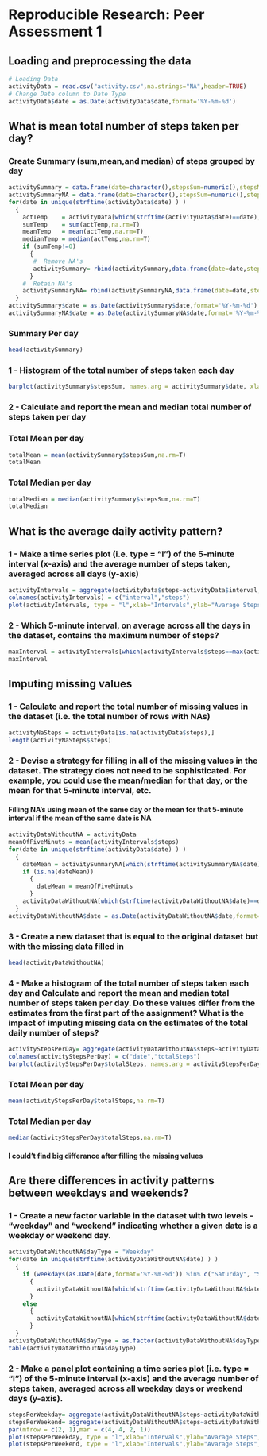 # Reproducible Research: Peer Assessment 1


## Loading and preprocessing the data

```r
# Loading Data
activityData = read.csv("activity.csv",na.strings="NA",header=TRUE) 
# Change Date column to Date Type
activityData$date = as.Date(activityData$date,format='%Y-%m-%d')
```

## What is mean total number of steps taken per day?

### Create Summary (sum,mean,and median) of steps grouped by day
```r
activitySummary = data.frame(date=character(),stepsSum=numeric(),stepsMean=numeric(),stepsMedian=numeric())
activitySummaryNA = data.frame(date=character(),stepsSum=numeric(),stepsMean=numeric(),stepsMedian=numeric())
for(date in unique(strftime(activityData$date) ) )
  {
    actTemp    = activityData[which(strftime(activityData$date)==date),1]
    sumTemp    = sum(actTemp,na.rm=T)
    meanTemp   = mean(actTemp,na.rm=T)
    medianTemp = median(actTemp,na.rm=T)
    if (sumTemp!=0)
      {
       #  Remove NA's
       activitySummary= rbind(activitySummary,data.frame(date=date,stepsSum=sumTemp,stepsMean=meanTemp,stepsMedian=medianTemp)) 
      }
    #  Retain NA's
    activitySummaryNA= rbind(activitySummaryNA,data.frame(date=date,stepsSum=sumTemp,stepsMean=meanTemp,stepsMedian=medianTemp))
  }
activitySummary$date = as.Date(activitySummary$date,format='%Y-%m-%d')
activitySummaryNA$date = as.Date(activitySummaryNA$date,format='%Y-%m-%d')
```
### Summary Per day
```r
head(activitySummary)
```
### 1 - Histogram of the total number of steps taken each day
```r
barplot(activitySummary$stepsSum, names.arg = activitySummary$date, xlab = "date", ylab = "steps")
```
### 2 - Calculate and report the mean and median total number of steps taken per day
### Total Mean per day
```r
totalMean = mean(activitySummary$stepsSum,na.rm=T)
totalMean
``` 
### Total Median per day
```r
totalMedian = median(activitySummary$stepsSum,na.rm=T)
totalMedian
```

## What is the average daily activity pattern?

### 1 - Make a time series plot (i.e. type = "l") of the 5-minute interval (x-axis) and the average number of steps taken, averaged across all days (y-axis)
```r
activityIntervals = aggregate(activityData$steps~activityData$interval,FUN=mean)
colnames(activityIntervals) = c("interval","steps")
plot(activityIntervals, type = "l",xlab="Intervals",ylab="Avarage Steps")
```

### 2 - Which 5-minute interval, on average across all the days in the dataset, contains the maximum number of steps?
```r
maxInterval = activityIntervals[which(activityIntervals$steps==max(activityIntervals$steps)),]
maxInterval
```

## Imputing missing values

### 1 - Calculate and report the total number of missing values in the dataset (i.e. the total number of rows with NAs)
```r
activityNaSteps = activityData[is.na(activityData$steps),]
length(activityNaSteps$steps)
```

### 2 - Devise a strategy for filling in all of the missing values in the dataset. The strategy does not need to be sophisticated. For example, you could use the mean/median for that day, or the mean for that 5-minute interval, etc.

#### Filling NA's using mean of the same day or the mean for that 5-minute interval if the mean of the same date is NA
```r
activityDataWithoutNA = activityData
meanOfFiveMinuts = mean(activityIntervals$steps)
for(date in unique(strftime(activityData$date) ) )
  {
    dateMean = activitySummaryNA[which(strftime(activitySummaryNA$date)==date),3]
    if (is.na(dateMean))
      {
        dateMean = meanOfFiveMinuts
      }
    activityDataWithoutNA[which(strftime(activityDataWithoutNA$date)==date & is.na(activityDataWithoutNA$steps) ),1]=dateMean
  }
activityDataWithoutNA$date = as.Date(activityDataWithoutNA$date,format='%Y-%m-%d')
```

### 3 - Create a new dataset that is equal to the original dataset but with the missing data filled in 
```r
head(activityDataWithoutNA)
```

### 4 - Make a histogram of the total number of steps taken each day and Calculate and report the mean and median total number of steps taken per day. Do these values differ from the estimates from the first part of the assignment? What is the impact of imputing missing data on the estimates of the total daily number of steps?
```r
activityStepsPerDay= aggregate(activityDataWithoutNA$steps~activityDataWithoutNA$date,FUN=sum)
colnames(activityStepsPerDay) = c("date","totalSteps")
barplot(activityStepsPerDay$totalSteps, names.arg = activityStepsPerDay$date, xlab = "date", ylab = "steps")
```
### Total Mean per day
```r
mean(activityStepsPerDay$totalSteps,na.rm=T)
``` 
### Total Median per day
```r
median(activityStepsPerDay$totalSteps,na.rm=T)
```
#### I could't find big differance after filling the missing values

## Are there differences in activity patterns between weekdays and weekends?

### 1 - Create a new factor variable in the dataset with two levels - "weekday" and "weekend" indicating whether a given date is a weekday or weekend day.
```r
activityDataWithoutNA$dayType = "Weekday"
for(date in unique(strftime(activityDataWithoutNA$date) ) )
  {
    if (weekdays(as.Date(date,format='%Y-%m-%d')) %in% c("Saturday", "Sunday"))
      {
        activityDataWithoutNA[which(strftime(activityDataWithoutNA$date)==date),4] = "Weekend" 
      }
    else
      {
        activityDataWithoutNA[which(strftime(activityDataWithoutNA$date)==date),4] = "Weekday"
      }
  }
activityDataWithoutNA$dayType = as.factor(activityDataWithoutNA$dayType)
table(activityDataWithoutNA$dayType)
```
### 2 - Make a panel plot containing a time series plot (i.e. type = "l") of the 5-minute interval (x-axis) and the average number of steps taken, averaged across all weekday days or weekend days (y-axis). 
```r
stepsPerWeekday= aggregate(activityDataWithoutNA$steps~activityDataWithoutNA$interval,subset=(activityDataWithoutNA$dayType=="Weekday"),FUN=mean)
stepsPerWeekend= aggregate(activityDataWithoutNA$steps~activityDataWithoutNA$interval,subset=(activityDataWithoutNA$dayType=="Weekend"),FUN=mean)
par(mfrow = c(2, 1),mar = c(4, 4, 2, 1))
plot(stepsPerWeekday, type = "l",xlab="Intervals",ylab="Avarage Steps",main="Weekdays")
plot(stepsPerWeekend, type = "l",xlab="Intervals",ylab="Avarage Steps",main="Weekends")
```
